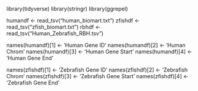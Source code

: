 library(tidyverse)
library(stringr)
library(ggrepel)

humandf <- read_tsv("human_biomart.txt")
zfishdf <- read_tsv("zfish_biomart.txt")
rbhdf <- read_tsv("Human_Zebrafish_RBH.tsv")

names(humandf)[1] <- 'Human Gene ID' 
names(humandf)[2] <- 'Human Chrom' 
names(humandf)[3] <- 'Human Gene Start' 
names(humandf)[4] <- 'Human Gene End' 

names(zfishdf)[1] <- 'Zebrafish Gene ID'
names(zfishdf)[2] <- 'Zebrafish Chrom'
names(zfishdf)[3] <- 'Zebrafish Gene Start'
names(zfishdf)[4] <- 'Zebrafish Gene End'

